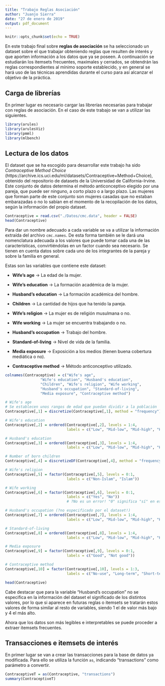 ```yaml
---
title: "Trabajo Reglas Asociación"
author: "Juanjo Sierra"
date: "27 de enero de 2019"
output: pdf_document
---
```


```r
knitr::opts_chunk$set(echo = TRUE)
```

En este trabajo final sobre **reglas de asociación** se ha seleccionado un dataset sobre el que trabajar obteniendo reglas que resulten de interés y que aporten información a los datos que ya se poseen. A continuación se estudiarán los itemsets frecuentes, maximales y cerrados, se obtendrán las reglas correspondientes al mínimo soporte establecido, y en general se hará uso de las técnicas aprendidas durante el curso para así alcanzar el objetivo de la práctica.

## Carga de librerías

En primer lugar es necesario cargar las librerías necesarias para trabajar con reglas de asociación. En el caso de este trabajo se van a utilizar las siguientes. 

```r
library(arules)
library(arulesViz)
library(pmml)
library(mlbench)
```

## Lectura de los datos

El dataset que se ha escogido para desarrollar este trabajo ha sido _Contraceptive Method Choice_ (https://archive.ics.uci.edu/ml/datasets/Contraceptive+Method+Choice), obtenido del repositorio de datasets de la Universidad de California-Irvine. Este conjunto de datos determina el método anticonceptivo elegido por una pareja, que puede ser ninguno, a corto plazo o a largo plazo. Las mujeres que forman parte de este conjunto son mujeres casadas que no estaban embarazadas o no lo sabían en el momento de la recopilación de los datos, según la información del propio dataset.

```r
Contraceptive = read.csv("./Datos/cmc.data", header = FALSE)
head(Contraceptive)
```

Para dar un nombre adecuado a cada variable se va a utilizar la información extraída del archivo `cmc.names`. De esta forma también se le dará una nomenclatura adecuada a los valores que puede tomar cada una de las características, convirtiéndolas en un factor cuando sea necesario. Se tienen en cuenta datos sobre cada uno de los integrantes de la pareja y sobre la familia en general.

Estas son las variables que contiene este dataset:

- **Wife's age** → La edad de la mujer.

- **Wife's education** → La formación académica de la mujer.

- **Husband's education** → La formación académica del hombre.

- **Children** → La cantidad de hijos que ha tenido la pareja.

- **Wife's religion** → La mujer es de religión musulmana o no.

- **Wife working** → La mujer se encuentra trabajando o no.

- **Husband's occupation** → Trabajo del hombre.

- **Standard-of-living** → Nivel de vida de la familia.

- **Media exposure** → Exposición a los medios (tienen buena cobertura mediática o no).

- **Contraceptive method** → Método anticonceptivo utilizado.

```r
colnames(Contraceptive) = c("Wife's age",
				"Wife's education", "Husband's education",
				"Children", "Wife's religion", "Wife working",
				"Husband's occupation", "Standard-of-living",
				"Media exposure", "Contraceptive method")

# Wife's age
# Se establecen unos rangos de edad que puedan dividir a la población
Contraceptive[,1] = discretize(Contraceptive[,1], method = "frequency")

# Wife's education
Contraceptive[,2] = ordered(Contraceptive[,2], levels = 1:4,
							labels = c("Low", "Mid-low", "Mid-high", "High"))

# Husband's education
Contraceptive[,3] = ordered(Contraceptive[,3], levels = 1:4,
							labels = c("Low", "Mid-low", "Mid-high", "High"))

# Number of born children
Contraceptive[,4] = discretizeDF(Contraceptive[,4], method = "frequency")

# Wife's religion
Contraceptive[,5] = factor(Contraceptive[,5], levels = 0:1,
							labels = c("Non-Islam", "Islam"))

# Wife working
Contraceptive[,6] = factor(Contraceptive[,6], levels = 0:1,
							labels = c("Yes", "No"))
							# ?No es un error! "0" significa "sí" en esta variable...

# Husband's occupation (?no especificado por el dataset!)
Contraceptive[,7] = ordered(Contraceptive[,7], levels = 1:4,
							labels = c("Low", "Mid-low", "Mid-high", "High"))

# Standard-of-living
Contraceptive[,8] = ordered(Contraceptive[,8], levels = 1:4,
							labels = c("Low", "Mid-low", "Mid-high", "High"))

# Media exposure
Contraceptive[,9] = factor(Contraceptive[,9], levels = 0:1,
							labels = c("Good", "Not good"))

# Contraceptive method
Contraceptive[,10] = factor(Contraceptive[,10], levels = 1:3,
							labels = c("No-use", "Long-term", "Short-term"))

head(Contraceptive)
```

Cabe destacar que para la variable "Husband's occupation" no se especifica en la información del dataset el significado de los distintos valores, por lo que si aparece en futuras reglas o itemsets se tratarán estos valores de forma similar al resto de variables, siendo 1 el de valor más bajo y 4 el más alto.

Ahora que los datos son más legibles e interpretables se puede proceder a extraer itemsets frecuentes.

## Transacciones e itemsets de interés

En primer lugar se van a crear las transacciones para la base de datos ya modificada. Para ello se utiliza la función `as`, indicando "transactions" como parámetro a convertir.

```r
ContraceptiveT = as(Contraceptive, "transactions")
summary(ContraceptiveT)
```

